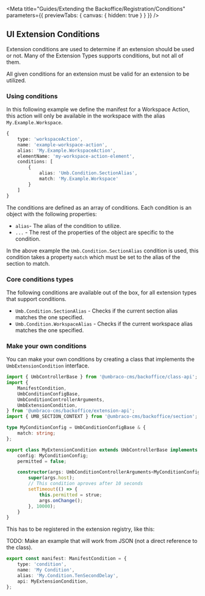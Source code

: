 
<Meta
	title="Guides/Extending the Backoffice/Registration/Conditions"
	parameters={{ previewTabs: { canvas: { hidden: true } } }}
/>

## UI Extension Conditions

Extension conditions are used to determine if an extension should be used or not.
Many of the Extension Types supports conditions, but not all of them.

All given conditions for an extension must be valid for an extension to be utilized.

### Using conditions

In this following example we define the manifest for a Workspace Action, this action will only be available in the workspace with the alias `My.Example.Workspace`.

```typescript
{
	type: 'workspaceAction',
	name: 'example-workspace-action',
	alias: 'My.Example.WorkspaceAction',
	elementName: 'my-workspace-action-element',
	conditions: [
		{
			alias: 'Umb.Condition.SectionAlias',
			match: 'My.Example.Workspace'
		}
	]
}
```

The conditions are defined as an array of conditions.
Each condition is an object with the following properties:

- `alias`- The alias of the condition to utilize.
- `...` - The rest of the properties of the object are specific to the condition.

In the above example the `Umb.Condition.SectionAlias` condition is used, this condition takes a property `match` which must be set to the alias of the section to match.

### Core conditions types

The following conditions are available out of the box, for all extension types that support conditions.

- `Umb.Condition.SectionAlias` - Checks if the current section alias matches the one specified.
- `Umb.Condition.WorkspaceAlias` - Checks if the current workspace alias matches the one specified.

### Make your own conditions

You can make your own conditions by creating a class that implements the `UmbExtensionCondition` interface.

```typescript
import { UmbControllerBase } from '@umbraco-cms/backoffice/class-api';
import {
	ManifestCondition,
	UmbConditionConfigBase,
	UmbConditionControllerArguments,
	UmbExtensionCondition,
} from '@umbraco-cms/backoffice/extension-api';
import { UMB_SECTION_CONTEXT } from '@umbraco-cms/backoffice/section';

type MyConditionConfig = UmbConditionConfigBase & {
	match: string;
};

export class MyExtensionCondition extends UmbControllerBase implements UmbExtensionCondition {
	config: MyConditionConfig;
	permitted = false;

	constructor(args: UmbConditionControllerArguments<MyConditionConfig>) {
		super(args.host);
		// This condition aproves after 10 seconds
		setTimeout(() => {
			this.permitted = strue;
			args.onChange();
		}, 10000);
	}
}
```

This has to be registered in the extension registry, like this:

TODO: Make an example that will work from JSON (not a direct reference to the class).

```typescript
export const manifest: ManifestCondition = {
	type: 'condition',
	name: 'My Condition',
	alias: 'My.Condition.TenSecondDelay',
	api: MyExtensionCondition,
};
```
